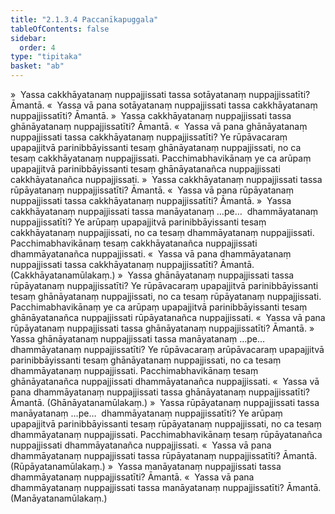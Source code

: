 ```yaml
---
title: "2.1.3.4 Paccanīkapuggala"
tableOfContents: false
sidebar:
  order: 4
type: "tipitaka"
basket: "ab"
---
```



<DynamicBreadcrumb />

<Division number="61">

<Paragraph number="611">
»  Yassa cakkhāyatanaṃ nuppajjissati tassa sotāyatanaṃ nuppajjissatīti? Āmantā.
</Paragraph>

<Paragraph number="612">
«  Yassa vā pana sotāyatanaṃ nuppajjissati tassa cakkhāyatanaṃ nuppajjissatīti? Āmantā.
</Paragraph>

<Paragraph number="613">
»  Yassa cakkhāyatanaṃ nuppajjissati tassa ghānāyatanaṃ nuppajjissatīti? Āmantā.
</Paragraph>

<Paragraph number="614">
«  Yassa vā pana ghānāyatanaṃ nuppajjissati tassa cakkhāyatanaṃ nuppajjissatīti?
</Paragraph>

<Paragraph number="615">
Ye rūpāvacaraṃ upapajjitvā parinibbāyissanti tesaṃ ghānāyatanaṃ nuppajjissati, no ca tesaṃ cakkhāyatanaṃ nuppajjissati. Pacchimabhavikānaṃ ye ca arūpaṃ upapajjitvā parinibbāyissanti tesaṃ ghānāyatanañca nuppajjissati cakkhāyatanañca nuppajjissati.
</Paragraph>

<Paragraph number="616">
»  Yassa cakkhāyatanaṃ nuppajjissati tassa rūpāyatanaṃ nuppajjissatīti? Āmantā.
</Paragraph>

<Paragraph number="617">
«  Yassa vā pana rūpāyatanaṃ nuppajjissati tassa cakkhāyatanaṃ nuppajjissatīti? Āmantā.
</Paragraph>

<Paragraph number="618">
»  Yassa cakkhāyatanaṃ nuppajjissati tassa manāyatanaṃ …pe…  dhammāyatanaṃ nuppajjissatīti?
</Paragraph>

<Paragraph number="619">
Ye arūpaṃ upapajjitvā parinibbāyissanti tesaṃ cakkhāyatanaṃ nuppajjissati, no ca tesaṃ dhammāyatanaṃ nuppajjissati. Pacchimabhavikānaṃ tesaṃ cakkhāyatanañca nuppajjissati dhammāyatanañca nuppajjissati.
</Paragraph>

<Paragraph number="620">
«  Yassa vā pana dhammāyatanaṃ nuppajjissati tassa cakkhāyatanaṃ nuppajjissatīti? Āmantā. (Cakkhāyatanamūlakaṃ.)
</Paragraph>

</Division>
<Division number="62">

<Paragraph number="621">
»  Yassa ghānāyatanaṃ nuppajjissati tassa rūpāyatanaṃ nuppajjissatīti?
</Paragraph>

<Paragraph number="622">
Ye rūpāvacaraṃ upapajjitvā parinibbāyissanti tesaṃ ghānāyatanaṃ nuppajjissati, no ca tesaṃ rūpāyatanaṃ nuppajjissati. Pacchimabhavikānaṃ ye ca arūpaṃ upapajjitvā parinibbāyissanti tesaṃ ghānāyatanañca nuppajjissati rūpāyatanañca nuppajjissati.
</Paragraph>

<Paragraph number="623">
«  Yassa vā pana rūpāyatanaṃ nuppajjissati tassa ghānāyatanaṃ nuppajjissatīti? Āmantā.
</Paragraph>

<Paragraph number="624">
»  Yassa ghānāyatanaṃ nuppajjissati tassa manāyatanaṃ …pe…  dhammāyatanaṃ nuppajjissatīti?
</Paragraph>

<Paragraph number="625">
Ye rūpāvacaraṃ arūpāvacaraṃ upapajjitvā parinibbāyissanti tesaṃ ghānāyatanaṃ nuppajjissati, no ca tesaṃ dhammāyatanaṃ nuppajjissati. Pacchimabhavikānaṃ tesaṃ ghānāyatanañca nuppajjissati dhammāyatanañca nuppajjissati.
</Paragraph>

<Paragraph number="626">
«  Yassa vā pana dhammāyatanaṃ nuppajjissati tassa ghānāyatanaṃ nuppajjissatīti? Āmantā. (Ghānāyatanamūlakaṃ.)
</Paragraph>

</Division>
<Division number="63">

<Paragraph number="627">
»  Yassa rūpāyatanaṃ nuppajjissati tassa manāyatanaṃ …pe…  dhammāyatanaṃ nuppajjissatīti?
</Paragraph>

<Paragraph number="628">
Ye arūpaṃ upapajjitvā parinibbāyissanti tesaṃ rūpāyatanaṃ nuppajjissati, no ca tesaṃ dhammāyatanaṃ nuppajjissati. Pacchimabhavikānaṃ tesaṃ rūpāyatanañca nuppajjissati dhammāyatanañca nuppajjissati.
</Paragraph>

<Paragraph number="629">
«  Yassa vā pana dhammāyatanaṃ nuppajjissati tassa rūpāyatanaṃ nuppajjissatīti? Āmantā. (Rūpāyatanamūlakaṃ.)
</Paragraph>

</Division>
<Division number="64">

<Paragraph number="630">
»  Yassa manāyatanaṃ nuppajjissati tassa dhammāyatanaṃ nuppajjissatīti? Āmantā.
</Paragraph>

<Paragraph number="631">
«  Yassa vā pana dhammāyatanaṃ nuppajjissati tassa manāyatanaṃ nuppajjissatīti? Āmantā. (Manāyatanamūlakaṃ.)
</Paragraph>
</Division>